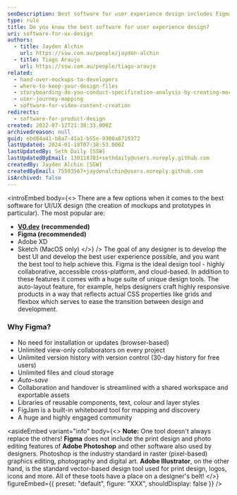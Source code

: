 ```yaml
---
seoDescription: Best software for user experience design includes Figma, V0.dev, Adobe XD, and Sketch, offering collaborative, cloud-based tools for creating wireframes, prototypes, and responsive designs.
type: rule
title: Do you know the best software for user experience design?
uri: software-for-ux-design
authors:
  - title: Jayden Alchin
    url: https://ssw.com.au/people/jayden-alchin
  - title: Tiago Araujo
    url: https://ssw.com.au/people/tiago-araujo
related:
  - hand-over-mockups-to-developers
  - where-to-keep-your-design-files
  - storyboarding-do-you-conduct-specification-analysis-by-creating-mock-ups
  - user-journey-mapping
  - software-for-video-content-creation
redirects:
  - software-for-product-design
created: 2022-07-12T21:38:33.000Z
archivedreason: null
guid: ebd84a41-b8a7-41a1-b55e-9300a8719372
lastUpdated: 2024-01-18T07:38:53.000Z
lastUpdatedBy: Seth Daily [SSW]
lastUpdatedByEmail: 130118701+sethdaily@users.noreply.github.com
createdBy: Jayden Alchin [SSW]
createdByEmail: 75593567+jaydenalchin@users.noreply.github.com
isArchived: false
---
```


<introEmbed
  body={<>
There are a few options when it comes to the best software for UI/UX design (the creation of mockups and prototypes in particular). The most popular are:

- [**V0.dev**](https://v0.dev/) **(recommended)**
- **Figma (recommended)**
- Adobe XD
- Sketch (MacOS only)
  </>}
/>
The goal of any designer is to develop the best UI and develop the best user experience possible, and you want the best tool to help achieve this. Figma is the ideal design tool - highly collaborative, accessible cross-platform, and cloud-based. In addition to these features it comes with a huge suite of unique design tools. The auto-layout feature, for example, helps designers craft highly responsive products in a way that reflects actual CSS properties like grids and flexbox which serves to ease the transition between design and development.

<youtubeEmbed url="https://www.youtube.com/embed/Cx2dkpBxst8" description="Figure: Figma helps designers bring ideas to life in a wireframe or prototype." />

### Why Figma?

- No need for installation or updates (browser-based)
- Unlimited view-only collaborators on every project
- Unlimited version history with version control (30-day history for free users)
- Unlimited files and cloud storage
- _Auto-save_
- Collaboration and handover is streamlined with a shared workspace and exportable assets
- Libraries of reusable components, text, colour and layer styles
- FigJam is a built-in whiteboard tool for mapping and discovery
- A huge and highly engaged community

<asideEmbed
  variant="info"
  body={<>
    **Note:** One tool doesn't always replace the others! **Figma** does not include the print design and photo editing features of **Adobe Photoshop** and other software also used by designers. Photoshop is the industry standard in raster (pixel-based) graphics editing, photography and digital art. **Adobe Illustrator**, on the other hand, is the standard vector-based design tool used for print design, logos, icons and more. All of these tools have a place on a designer's belt!
  </>}
  figureEmbed={{
    preset: "default",
    figure: "XXX",
    shouldDisplay: false
  }}
/>
